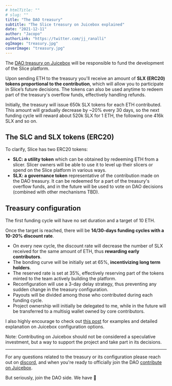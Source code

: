 ```yaml
---
# htmlTitle: ""
# slug: ""
title: "The DAO treasury"
subtitle: "The Slice treasury on Juicebox explained"
date: "2021-12-11"
author: "Jacopo"
authorLink: "https://twitter.com/jj_ranalli"
ogImage: "treasury.jpg"
coverImage: "treasury.jpg"
---
```


The [DAO treasury on Juicebox](https://juicebox.money/#/p/slice) will be responsible to fund the development of the Slice platform.

Upon sending ETH to the treasury you'll receive an amount of **SLX (ERC20) tokens proportional to the contribution**, which will allow you to participate in Slice’s future decisions. The tokens can also be used anytime to redeem part of the treasury's overflow funds, effectively handling refunds.

Initially, the treasury will issue 650k SLX tokens for each ETH contributed. This amount will gradually decrease by ~20% every 30 days, so the next funding cycle will reward about 520k SLX for 1 ETH, the following one 416k SLX and so on.

## The SLC and SLX tokens (ERC20)

To clarify, Slice has two ERC20 tokens:

- **SLC: a utility token** which can be obtained by redeeming ETH from a slicer. Slicer owners will be able to use it to level up their slicers or spend on the Slice platform in various ways.
- **SLX: a governance token** representative of the contribution made on the DAO treasury. It can be redeemed for a part of the treasury's overflow funds, and in the future will be used to vote on DAO decisions (combined with other mechanisms TBD).

## Treasury configuration

The first funding cycle will have no set duration and a target of 10 ETH.

Once the target is reached, there will be **14/30-days funding cycles with a 10-20% discount rate**.

- On every new cycle, the discount rate will decrease the number of SLX received for the same amount of ETH, thus **rewarding early contributors**.
- The bonding curve will be initially set at 65%, **incentivizing long term holders**.
- The reserved rate is set at 35%, effectively reserving part of the tokens minted to the team actively building the platform.
- Reconfiguration will use a 3-day delay strategy, thus preventing any sudden change in the treasury configuration.
- Payouts will be divided among those who contributed during each funding cycle.
- Project ownership will initially be delegated to me, while in the future will be transferred to a multisig wallet owned by core contributors.

I also highly encourage to check out [this post](https://blog.juicebox.money/juicebox-protocol-tokenomics/) for examples and detailed explanation on Juicebox configuration options.

Note: Contributing on Juicebox should not be considered a speculative investment, but a way to support the project and take part in its decisions.

---

For any questions related to the treasury or its configuration please reach out on [discord](https://discord.gg/CdyHUzdZks), and when you're ready to officially join the DAO [contribute on Juicebox](https://juicebox.money/#/p/slice).

But seriously, join the DAO side. We have 🍰
